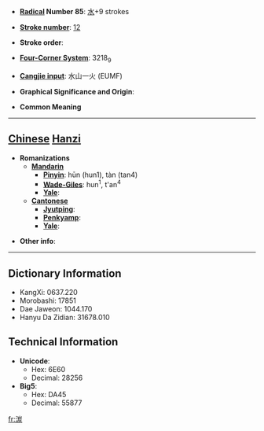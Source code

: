 * '''[[Wiktionary:Chinese radical index| Radical]] Number 85''': [[Wiktionary:Chinese radical index 水|水]]+9 strokes

* '''[[Wiktionary:Chinese total strokes index|Stroke number]]''': [[Wiktionary:Chinese total strokes index 12|12]]

* '''Stroke order''': 

* '''[[Wiktionary:Chinese four corner index|Four-Corner System]]''': 3218<sub>9</sub>

* '''[[Wiktionary:Chinese Cangjie index|Cangjie input]]''': 水山一火 (EUMF)

* '''Graphical Significance and Origin''': 

* '''Common Meaning'''

----

== [[Chinese]] [[Hanzi]] ==

* '''Romanizations'''
** '''[[Mandarin]]'''
*** '''[[Pinyin]]''': hūn (hun1), tàn (tan4)
*** '''[[Wade-Giles]]''': hun<sup>1</sup>, t'an<sup>4</sup>
*** '''[[Yale]]''': 
** '''[[Cantonese]]'''
*** '''[[Jyutping]]''':
*** '''[[Penkyamp]]''': 
*** '''[[Yale]]''': 

* '''Other info''': 

----

== Dictionary Information ==

* KangXi: 0637.220
* Morobashi: 17851
* Dae Jaweon: 1044.170
* Hanyu Da Zidian: 31678.010

== Technical Information ==

* '''Unicode''':
** Hex: 6E60
** Decimal: 28256
* '''Big5''':
** Hex: DA45
** Decimal: 55877

[[fr:湠]]